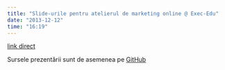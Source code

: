 ```yaml
---
title: "Slide-urile pentru atelierul de marketing online @ Exec-Edu"
date: "2013-12-12"
time: "16:19"
---
```

[link direct](http://cdinu.github.io/exec-edu-marketing-online-bucuresti-2013-12/){target="_blank"}

Sursele prezentării sunt de asemenea pe [GitHub](https://github.com/cdinu/exec-edu-marketing-online-bucuresti-2013-12){target="_blank"}